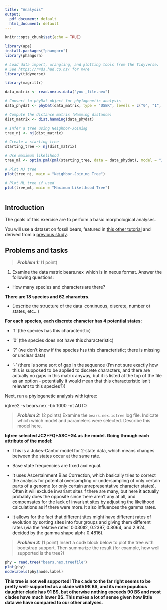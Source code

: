 ```yaml
---
title: "Analysis"
output:
  pdf_document: default
  html_document: default
---
```


```r
knitr::opts_chunk$set(echo = TRUE)

library(ape)
install.packages("phangorn")
library(phangorn)

# Load data import, wrangling, and plotting tools from the Tidyverse. 
# See https://r4ds.had.co.nz/ for more
library(tidyverse)

library(magrittr)

data_matrix <- read.nexus.data("your_file.nex")

# Convert to phyDat object for phylogenetic analysis
data_phydat <- phyDat(data_matrix, type = "USER", levels = c("0", "1", "2", "3", "4", "5", "6", "7", "8", "9", "A", "B", "C", "D", "E", "F", "G", "H"))

# Compute the distance matrix (Hamming distance)
dist_matrix <- dist.hamming(data_phydat)

# Infer a tree using Neighbor-Joining
tree_nj <- nj(dist_matrix)

# Create a starting tree
starting_tree <- nj(dist_matrix)

# Use maximum likelihood
tree_ml <- optim.pml(pml(starting_tree, data = data_phydat), model = "JC")$tree

# Plot NJ tree
plot(tree_nj, main = "Neighbor-Joining Tree")

# Plot ML tree if used
plot(tree_ml, main = "Maximum Likelihood Tree")



```


## Introduction

The goals of this exercise are to perform a basic morphological analyses.

You will use a dataset on fossil bears, featured in [this other tutorial](https://revbayes.github.io/tutorials/morph_tree/) and derived from a [previous study](https://doi.org/10.3989/egeol.40714.182).




## Problems and tasks




> **_Problem 1:_** (1 point) 

1. Examine the data matrix bears.nex, which is in nexus format. Answer the following questions:

- How many species and characters are there?

**There are 18 species and 62 characters.**

- Describe the structure of the data (continuous, discrete, number of states, etc...)

**For each species, each discrete character has 4 potential states:**

- '1' (the species has this characteristic)

- '0' (the species does not have this characteristic)

- '?' (we don't know if the species has this characteristic; there is missing or unclear data)

- '-' (there is some sort of gap in the sequence (I'm not sure exactly how this is supposed to be applied to discrete characters, and there are actually no gaps in this matrix anyway, but it is listed at the top of the file as an option - potentially it would mean that this characteristic isn't relevant to this species?))




Next, run a phylogenetic analysis with iqtree:

   iqtree2 -s bears.nex -bb 1000 -nt AUTO 




> **_Problem 2:_** (2 points) Examine the `bears.nex.iqtree` log file. Indicate which which model and parameters were selected. Describe this model here.

**Iqtree selected JC2+FQ+ASC+G4 as the model. Going through each attribute of the model:**

- This is a Jukes-Cantor model for 2-state data, which means changes between the states occur at the same rate.

- Base state frequencies are fixed and equal. 

- It uses Ascertainment Bias Correction, which basically tries to correct the analysis for potential oversampling or undersampling of only certain parts of a genome (or only certain unrepresentative character states). Often it will exclude invariant sites if there are many, but here it actually probably does the opposite since there aren't any at all, and compensates for the lack of invariant sites by adjusting the likelihood calculations as if there were more. It also influences the gamma rates. 

- It allows for the fact that different sites might have different rates of evolution by sorting sites into four groups and giving them different rates (via the 'relative rates' 0.03002, 0.2397, 0.8064, and 2.924, decided by the gamma shape alpha 0.4816).



> **_Problem 3:_** (1 point) Insert a code block below to plot the tree with bootstrap support. Then summarize the result (for example, how well supported is the tree?)

```r

phy = read.tree("bears.nex.treefile")
plot(phy)
nodelabels(phy$node.label)

```

**This tree is not well supported! The clade to the far right seems to be pretty well-supported as a clade with 98 BS, and its more populous daughter clade has 91 BS, but otherwise nothing exceeds 90 BS and most clades have much lower BS. This makes a lot of sense given how little data we have compared to our other analyses.**
